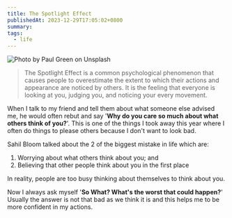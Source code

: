 ```yaml
---
title: The Spotlight Effect
publishedAt: 2023-12-29T17:05:02+0800
summary:
tags:
  - life
---
```


<Image src="/images/spotlight.png" alt="Photo by Paul Green on Unsplash" />

> The Spotlight Effect is a common psychological phenomenon that causes people to overestimate the extent to which their actions and appearance are noticed by others. It is the feeling that everyone is looking at you, judging you, and noticing your every movement.

When I talk to my friend and tell them about what someone else advised me, he would often rebut and say '**Why do you care so much about what others think of you?**'. This is one of the things I took away this year where I often do things to please others because I don't want to look bad.

Sahil Bloom talked about the 2 of the biggest mistake in life which are:

1. Worrying about what others think about you; and
2. Believing that other people think about you in the first place

In reality, people are too busy thinking about themselves to think about you.

Now I always ask myself '**So What? What's the worst that could happen?**' Usually the answer is not that bad as we think it is and this helps me to be more confident in my actions.
